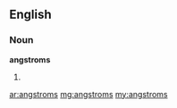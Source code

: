 ==English==

===Noun===
'''angstroms'''

# {{plural of|[[angstrom]]}}

[[ar:angstroms]]
[[mg:angstroms]]
[[my:angstroms]]